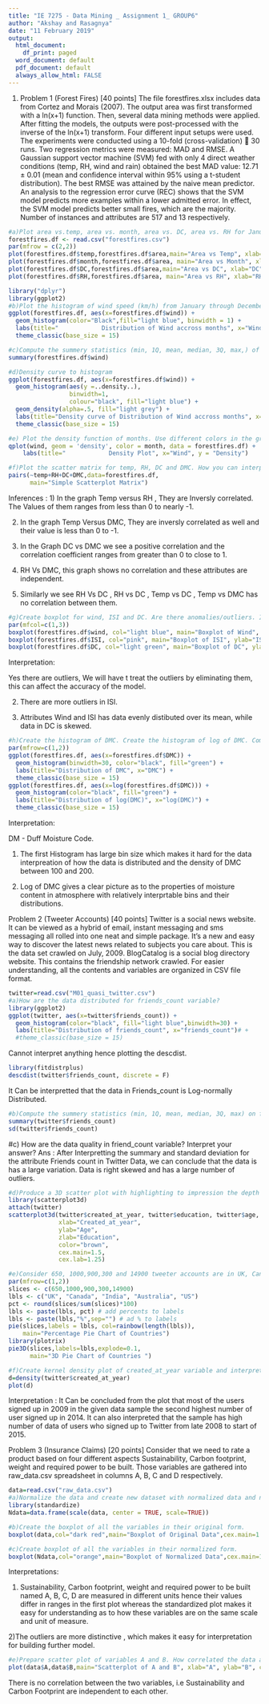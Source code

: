 ---
title: "IE 7275 - Data Mining _ Assignment 1_ GROUP6"
author: "Akshay and Rasagnya"
date: "11 February 2019"
output:
  html_document:
    df_print: paged
  word_document: default
  pdf_document: default
  always_allow_html: FALSE
---
1) Problem 1 (Forest Fires) [40 points]
The file forestfires.xlsx includes data from Cortez and Morais (2007). The output area was first transformed with a ln(x+1) function. Then, several data mining methods were applied. After fitting the models, the outputs were post-processed with the inverse of the ln(x+1) transform. Four different input setups were used. The experiments were conducted using a 10-fold (cross-validation)  30 runs. Two regression metrics were measured: MAD and RMSE. A Gaussian support vector machine (SVM) fed with only 4 direct weather conditions (temp, RH, wind and rain) obtained the best MAD value: 12.71 ± 0.01 (mean and confidence interval within 95% using a t-student distribution). The best RMSE was attained by the naive mean predictor. An analysis to the regression error curve (REC) shows that the SVM model predicts more examples within a lower admitted error. In effect, the SVM model predicts better small fires, which are the majority. Number of instances and attributes are 517 and 13 respectively.

```{r matrix plot}
#a)Plot area vs.temp, area vs. month, area vs. DC, area vs. RH for January through December combined in 1 graph. Hint: Place area on Y axis and use 2x2 matrix to place the plots adjacent to each other.
forestfires.df <- read.csv("forestfires.csv")
par(mfrow = c(2,2))
plot(forestfires.df$temp,forestfires.df$area,main="Area vs Temp", xlab="Temp", ylab="Area", col="red", cex.main=1.5,cex.lab=1.25, cex.axis=1.0,pch=15)
plot(forestfires.df$month,forestfires.df$area, main="Area vs Month", xlab="Month", ylab="Area", cex.main=1.5,cex.lab=1.25,cex.axis=1.0, col="blue")
plot(forestfires.df$DC,forestfires.df$area,main="Area vs DC", xlab="DC", ylab="Area", cex.main=1.5,cex.lab=1.25, cex.axis=1.0, col="green", pch=19)
plot(forestfires.df$RH,forestfires.df$area, main="Area vs RH", xlab="RH", ylab="Area", cex.main=1.5,cex.lab=1.25,cex.axis=1.0, col="yellow", pch=18)
```

```{r histogram}
library("dplyr")
library(ggplot2)
#b)Plot the histogram of wind speed (km/h) from January through December.
ggplot(forestfires.df, aes(x=forestfires.df$wind)) + 
  geom_histogram(color="Black",fill="light blue", binwidth = 1) +
  labs(title="            Distribution of Wind accross months", x="Wind", y = "Count") +
  theme_classic(base_size = 15)
```

```{r}
#c)Compute the summery statistics (min, 1Q, mean, median, 3Q, max,) of part b?
summary(forestfires.df$wind)
```

```{r}
#d)Density curve to histogram
ggplot(forestfires.df, aes(x=forestfires.df$wind)) + 
  geom_histogram(aes(y =..density..),      
                 binwidth=1,
                 colour="black", fill="light blue") +
  geom_density(alpha=.5, fill="light grey") +
  labs(title="Density curve of Distribution of Wind accross months", x="Wind", y="Density") +
  theme_classic(base_size = 15)
```

```{r}
#e) Plot the density function of months. Use different colors in the graph to interpret your result clearly.
qplot(wind, geom = 'density', color = month, data = forestfires.df) +
    labs(title="            Density Plot", x="Wind", y = "Density")
```

```{r}
#f)Plot the scatter matrix for temp, RH, DC and DMC. How you can interpret the result in terms of correlation among these data.
pairs(~temp+RH+DC+DMC,data=forestfires.df, 
      main="Simple Scatterplot Matrix")

```
Inferences : 
1) In the graph Temp versus RH , They are Inversly correlated. The Values of them ranges from less than 0 to nearly -1.

2) In the graph Temp Versus DMC, They are inversly correlated as well and their value is less than 0 to -1.

3) In the Graph DC vs DMC we see a positive correlation and the correlation coefficient ranges from greater than 0 to close to 1.

4) RH Vs DMC, this graph shows no correlation and these attributes are independent.

5) Similarly we see RH Vs DC , RH vs DC , Temp vs DC , Temp vs DMC has no correlation between them.
```{r}
#g)Create boxplot for wind, ISI and DC. Are there anomalies/outliers. Interpret your result. 
par(mfcol=c(1,3))
boxplot(forestfires.df$wind, col="light blue", main="Boxplot of Wind", ylab="Wind", cex.main=1.5,cex.lab=1.25)
boxplot(forestfires.df$ISI, col="pink", main="Boxplot of ISI", ylab="ISI", cex.main=1.5,cex.lab=1.25)
boxplot(forestfires.df$DC, col="light green", main="Boxplot of DC", ylab="DC", cex.main=1.5,cex.lab=1.25)
```
Interpretation:

Yes there are outliers, We will have t treat the outliers by eliminating them, this can affect the accuracy of the model.

2) There are more outliers in ISI.

3) Attributes Wind and ISI has data evenly distibuted over its mean, while data in DC is skewed.
```{r}
#h)Create the histogram of DMC. Create the histogram of log of DMC. Compare the result and explain your answer.
par(mfrow=c(1,2))
ggplot(forestfires.df, aes(x=forestfires.df$DMC)) + 
  geom_histogram(binwidth=30, color="black", fill="green") + 
  labs(title="Distribution of DMC", x="DMC") + 
  theme_classic(base_size = 15)
ggplot(forestfires.df, aes(x=log(forestfires.df$DMC))) + 
  geom_histogram(color="black", fill="green") +
  labs(title="Distribution of log(DMC)", x="log(DMC)") +
  theme_classic(base_size = 15)

```

Interpretation:

DM - Duff Moisture Code.

1) The first Histogram has large bin size which makes it hard for the data interpreation of how the data is distributed and the density of DMC between 100 and 200.

2) Log of DMC gives a clear picture as to the properties of moisture content in atmosphere with relatively interprtable bins and their distributions.

Problem 2 (Tweeter Accounts) [40 points]
Twitter is a social news website. It can be viewed as a hybrid of email, instant messaging and sms messaging all rolled into one neat and simple package. It's a new and easy way to discover the latest news related to subjects you care about.
This is the data set crawled on July, 2009. BlogCatalog is a social blog directory website. This contains the friendship network crawled. For easier understanding, all the contents and variables are organized in CSV file format.

```{r}
twitter=read.csv("M01_quasi_twitter.csv")
#a)How are the data distributed for friends_count variable?
library(ggplot2)
ggplot(twitter, aes(x=twitter$friends_count)) + 
  geom_histogram(color="black", fill="light blue",binwidth=30) + 
  labs(title="Distribution of friends_count", x="friends_count")# +
  #theme_classic(base_size = 15)
```
Cannot interpret anything hence plotting the descdist.
```{r}
library(fitdistrplus)
descdist(twitter$friends_count, discrete = F)
```
It Can be interpretted that the data in Friends_count is Log-normally Distributed.

```{r}
#b)Compute the summery statistics (min, 1Q, mean, median, 3Q, max) on friend_count?
summary(twitter$friends_count)
sd(twitter$friends_count)
```

#c) How are the data quality in friend_count variable? Interpret your answer?
Ans : After Interpretting the summary and standard deviation for the attribute Friends count in Twitter Data, we can conclude that the data is has a large variation.
Data is right skewed and has a large number of outliers.
```{r}
#d)Produce a 3D scatter plot with highlighting to impression the depth for variables below on M01_quasi_twitter.csv dataset. created_at_year, education, age. Put the name of the scatter plot "3D scatter plot"
library(scatterplot3d)
attach(twitter)
scatterplot3d(twitter$created_at_year, twitter$education, twitter$age, pch=16, main="3D Scatter Plot",
              xlab="Created_at_year",
              ylab="Age",
              zlab="Education", 
              color="brown",
              cex.main=1.5, 
              cex.lab=1.25)
```

```{r}
#e)Consider 650, 1000,900,300 and 14900 tweeter accounts are in UK, Canada,India, Australia and US respectively. Plot the percentage Pie chart includes percentage amount and country name adjacent to it, and also plot 3D pie chart for those countries along with the percentage pie chart. Hint: Use C=(1, 2) matrix form to plot the charts together
par(mfrow=c(1,2))
slices <- c(650,1000,900,300,14900) 
lbls <- c("UK", "Canada", "India", "Australia", "US")
pct <- round(slices/sum(slices)*100)
lbls <- paste(lbls, pct) # add percents to labels 
lbls <- paste(lbls,"%",sep="") # ad % to labels 
pie(slices,labels = lbls, col=rainbow(length(lbls)),
    main="Percentage Pie Chart of Countries")
library(plotrix)
pie3D(slices,labels=lbls,explode=0.1,
      main="3D Pie Chart of Countries ")
```


```{r}
#f)Create kernel density plot of created_at_year variable and interpret the result.
d=density(twitter$created_at_year)        
plot(d)
```
Interpretation :
It Can be concluded from the plot that most of the users signed up in 2009 in the given data sample the second highest number of user signed up in 2014.
It can also interpreted that the sample has high number of data of users who signed up to Twitter from late 2008 to start of 2015.


Problem 3 (Insurance Claims) [20 points]
Consider that we need to rate a product based on four different aspects Sustainability, Carbon footprint, weight and required power to be built. Those variables are gathered into raw_data.csv spreadsheet in columns A, B, C and D respectively.

```{r}
data=read.csv("raw_data.csv")
#a)Normalize the data and create new dataset with normalized data and name it Ndata.
library(standardize)
Ndata=data.frame(scale(data, center = TRUE, scale=TRUE))
```

```{r}
#b)Create the boxplot of all the variables in their original form.
boxplot(data,col="dark red",main="Boxplot of Original Data",cex.main=1.5, cex.lab=1.25)
```

```{r}
#c)Create boxplot of all the variables in their normalized form.
boxplot(Ndata,col="orange",main="Boxplot of Normalized Data",cex.main=1.5, cex.lab=1.25)
```
Interpretations:

1) Sustainability, Carbon footprint, weight and required power to be built named A, B, C, D are measured in different units hence their values differ in ranges in the first plot whereas the standardized plot makes it easy for understanding as to how these variables are on the same scale and unit of measure.

2)The outliers are more distinctive , which makes it easy for interpretation for building further model.

```{r}
#e)Prepare scatter plot of variables A and B. How correlated the data are in these variables. Interpret your answer
plot(data$A,data$B,main="Scatterplot of A and B", xlab="A", ylab="B", cex.label=1.25, cex=1.5,cex.main=1.5, pch=18, col="Blue")
```


There is no correlation between the two variables, i.e Sustainability and Carbon Footprint are independent to each other.



